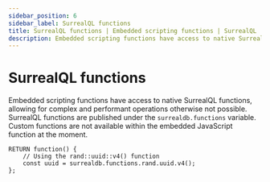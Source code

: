 ```yaml
---
sidebar_position: 6
sidebar_label: SurrealQL functions
title: SurrealQL functions | Embedded scripting functions | SurrealQL
description: Embedded scripting functions have access to native SurrealQL functions, allowing for complex and performant operations otherwise not possible.
---
```


# SurrealQL functions

Embedded scripting functions have access to native SurrealQL functions, allowing for complex and performant operations otherwise not possible. SurrealQL functions are published under the `surrealdb.functions` variable. Custom functions are not available within the embedded JavaScript function at the moment.

```surql
RETURN function() {
	// Using the rand::uuid::v4() function
	const uuid = surrealdb.functions.rand.uuid.v4();
};
```
